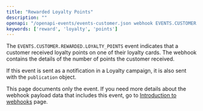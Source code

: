 ```yaml
---
title: "Rewarded Loyalty Points"
description: ""
openapi: "/openapi-events/events-customer.json webhook EVENTS.CUSTOMER.REWARDED.LOYALTY_POINTS"
keywords: ['reward', 'loyalty', 'points']
---
```


The `EVENTS.CUSTOMER.REWARDED.LOYALTY_POINTS` event indicates that a customer received loyalty points on one of their loyalty cards. The webhook contains the details of the number of points the customer received.

If this event is sent as a notification in a Loyalty campaign, it is also sent with the `publication` object.

<Note>This page documents only the event. If you need more details about the webhook payload data that includes this event, go to [Introduction to webhooks](/api-reference/introduction-to-webhooks "Introduction to webhooks v2024-01-01") page.</Note>